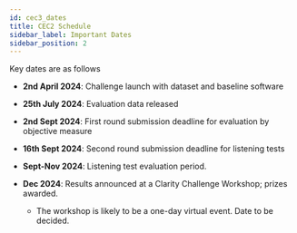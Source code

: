 ```yaml
---
id: cec3_dates
title: CEC2 Schedule
sidebar_label: Important Dates
sidebar_position: 2
---
```


Key dates are as follows

- **2nd April 2024**: Challenge launch with dataset and baseline software
- **25th July 2024**: Evaluation data released
- **2nd Sept 2024**: First round submission deadline for evaluation by objective measure

- **16th Sept 2024**: Second round submission deadline for listening tests

- **Sept-Nov 2024**: Listening test evaluation period.
- **Dec 2024**:  Results announced at a Clarity Challenge Workshop; prizes awarded.
  - The workshop is likely to be a one-day virtual event. Date to be decided.
